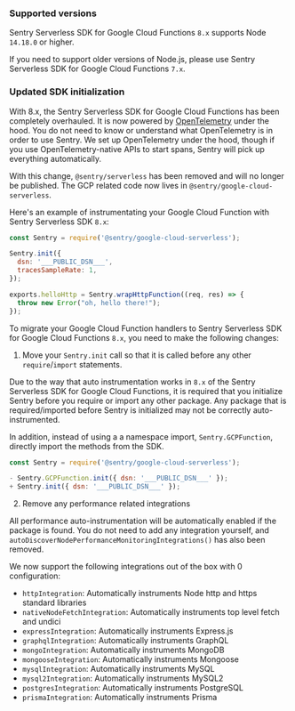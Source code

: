 ### Supported versions

Sentry Serverless SDK for Google Cloud Functions `8.x` supports Node `14.18.0` or higher.

If you need to support older versions of Node.js, please use Sentry Serverless SDK for Google Cloud Functions `7.x`.

### Updated SDK initialization

With 8.x, the Sentry Serverless SDK for Google Cloud Functions has been completely overhauled. It is now powered by [OpenTelemetry](https://opentelemetry.io/) under the hood. You do not need to know or understand what OpenTelemetry is in order to use Sentry. We set up OpenTelemetry under the hood, though if you use OpenTelemetry-native APIs to start spans, Sentry will pick up everything automatically.

With this change, `@sentry/serverless` has been removed and will no longer be published. The GCP related code now lives in `@sentry/google-cloud-serverless`.

Here's an example of instrumentating your Google Cloud Function with Sentry Serverless SDK `8.x`:

```JavaScript
const Sentry = require('@sentry/google-cloud-serverless');

Sentry.init({
  dsn: '___PUBLIC_DSN___',
  tracesSampleRate: 1,
});

exports.helloHttp = Sentry.wrapHttpFunction((req, res) => {
  throw new Error("oh, hello there!");
});
```

To migrate your Google Cloud Function handlers to Sentry Serverless SDK for Google Cloud Functions `8.x`, you need to make the following changes:

1. Move your `Sentry.init` call so that it is called before any other `require`/`import` statements.

Due to the way that auto instrumentation works in `8.x` of the Sentry Serverless SDK for Google Cloud Functions, it is required that you initialize Sentry before you require or import any other package. Any package that is required/imported before Sentry is initialized may not be correctly auto-instrumented.

In addition, instead of using a a namespace import, `Sentry.GCPFunction`, directly import the methods from the SDK.

```JavaScript diff
const Sentry = require('@sentry/google-cloud-serverless');

- Sentry.GCPFunction.init({ dsn: '___PUBLIC_DSN___' });
+ Sentry.init({ dsn: '___PUBLIC_DSN___' });
```

2. Remove any performance related integrations

All performance auto-instrumentation will be automatically enabled if the package is found. You do not need to add any integration yourself, and `autoDiscoverNodePerformanceMonitoringIntegrations()` has also been removed.

We now support the following integrations out of the box with 0 configuration:

- `httpIntegration`: Automatically instruments Node http and https standard libraries
- `nativeNodeFetchIntegration`: Automatically instruments top level fetch and undici
- `expressIntegration`: Automatically instruments Express.js
- `graphqlIntegration`: Automatically instruments GraphQL
- `mongoIntegration`: Automatically instruments MongoDB
- `mongooseIntegration`: Automatically instruments Mongoose
- `mysqlIntegration`: Automatically instruments MySQL
- `mysql2Integration`: Automatically instruments MySQL2
- `postgresIntegration`: Automatically instruments PostgreSQL
- `prismaIntegration`: Automatically instruments Prisma
